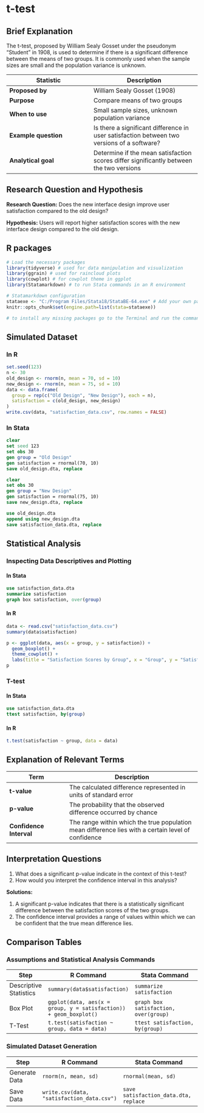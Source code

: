 # t-test

## Brief Explanation

The t-test, proposed by William Sealy Gosset under the pseudonym "Student" in 1908, is used to determine if there is a significant difference between the means of two groups. It is commonly used when the sample sizes are small and the population variance is unknown.

| Statistic | Description |
|-----------|--------------|
| **Proposed by** | William Sealy Gosset (1908) |
| **Purpose** | Compare means of two groups |
| **When to use** | Small sample sizes, unknown population variance |
| **Example question** | Is there a significant difference in user satisfaction between two versions of a software? |
| **Analytical goal** | Determine if the mean satisfaction scores differ significantly between the two versions |

## Research Question and Hypothesis

**Research Question:** Does the new interface design improve user satisfaction compared to the old design?

**Hypothesis:** Users will report higher satisfaction scores with the new interface design compared to the old design.


## R packages

```r
# Load the necessary packages 
library(tidyverse) # used for data manipulation and visualization
library(ggrain) # used for raincloud plots
library(cowplot) # for cowplot theme in ggplot
library(Statamarkdown) # to run Stata commands in an R environment

# Statamarkdown configuration
stataexe <- "C:/Program Files/Stata18/StataBE-64.exe" # Add your own path to the Stata executable here if you want to try this out
knitr::opts_chunk$set(engine.path=list(stata=stataexe))

# to install any missing packages go to the Terminal and run the command: install.packages("PACKAGE_NAME")
```

## Simulated Dataset

### In R

```r
set.seed(123)
n <- 30
old_design <- rnorm(n, mean = 70, sd = 10)
new_design <- rnorm(n, mean = 75, sd = 10)
data <- data.frame(
  group = rep(c("Old Design", "New Design"), each = n),
  satisfaction = c(old_design, new_design)
)
write.csv(data, "satisfaction_data.csv", row.names = FALSE)
```


### In Stata

```stata
clear
set seed 123
set obs 30
gen group = "Old Design"
gen satisfaction = rnormal(70, 10)
save old_design.dta, replace
```

```stata
clear
set obs 30
gen group = "New Design"
gen satisfaction = rnormal(75, 10)
save new_design.dta, replace
```

```stata
use old_design.dta
append using new_design.dta
save satisfaction_data.dta, replace
```

## Statistical Analysis

### Inspecting Data Descriptives and Plotting

#### In Stata

```stata
use satisfaction_data.dta
summarize satisfaction
graph box satisfaction, over(group)
```

#### In R

```r
data <- read.csv("satisfaction_data.csv")
summary(data$satisfaction)

p <- ggplot(data, aes(x = group, y = satisfaction)) +
  geom_boxplot() +
  theme_cowplot() +
  labs(title = "Satisfaction Scores by Group", x = "Group", y = "Satisfaction Score")
p
```

### T-test

#### In Stata

```stata
use satisfaction_data.dta
ttest satisfaction, by(group)
```

#### In R

```r
t.test(satisfaction ~ group, data = data)
```

## Explanation of Relevant Terms

| Term | Description |
|------|-------------|
| **t-value** | The calculated difference represented in units of standard error |
| **p-value** | The probability that the observed difference occurred by chance |
| **Confidence Interval** | The range within which the true population mean difference lies with a certain level of confidence |

## Interpretation Questions

1. What does a significant p-value indicate in the context of this t-test?
2. How would you interpret the confidence interval in this analysis?

**Solutions:**

1. A significant p-value indicates that there is a statistically significant difference between the satisfaction scores of the two groups.
2. The confidence interval provides a range of values within which we can be confident that the true mean difference lies.

## Comparison Tables

### Assumptions and Statistical Analysis Commands

| Step | R Command | Stata Command |
|------|-----------|---------------|
| Descriptive Statistics | `summary(data$satisfaction)` | `summarize satisfaction` |
| Box Plot | `ggplot(data, aes(x = group, y = satisfaction)) + geom_boxplot()` | `graph box satisfaction, over(group)` |
| T-Test | `t.test(satisfaction ~ group, data = data)` | `ttest satisfaction, by(group)` |

### Simulated Dataset Generation

| Step | R Command | Stata Command |
|------|-----------|---------------|
| Generate Data | `rnorm(n, mean, sd)` | `rnormal(mean, sd)` |
| Save Data | `write.csv(data, "satisfaction_data.csv")` | `save satisfaction_data.dta, replace` |
